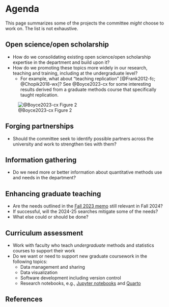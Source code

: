 # Agenda

This page summarizes some of the projects the committee *might* choose to work on.
The list is not exhaustive.

## Open science/open scholarship

- How do we consolidating existing open science/open scholarship expertise in the department and build upon it?
- How do we promoting these topics more widely in our research, teaching and training, including at the undergraduate level?
  - For example, what about "teaching replication" [@Frank2012-fc; @Chopik2018-wx]? See @Boyce2023-cx for some interesting results derived from a graduate methods course that specifically taught replication.
  
![@Boyce2023-cx Figure 2](https://royalsocietypublishing.org/cms/asset/77b87d5f-6762-4a37-bd8c-80c6a688a41b/rsos231240f02.jpg)

## Forging partnerships

- Should the committee seek to identify possible partners across the university and work to strengthen ties with them?

## Information gathering

- Do we need more or better information about quantitative methods use and needs in the department?

## Enhancing graduate teaching

- Are the needs outlined in the [Fall 2023 memo](pdf/quant-methods-committee-recs-2023-11-01.pdf) still relevant in Fall 2024?
- If successful, will the 2024-25 searches mitigate some of the needs?
- What else could or should be done?

## Curriculum assessment

- Work with faculty who teach *undergraduate* methods and statistics courses to support their work
- Do we want or need to support new graduate coursework in the following topics:
  - Data management and sharing
  - Data visualization
  - Software development including version control
  - Research notebooks, e.g., [Jupyter notebooks](https://jupyter.org) and [Quarto](https://quarto.org)
  
## References

